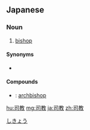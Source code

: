 ==Japanese==
{{ja-kanjitab|し|きょう|yomi=o}}

===Noun===
{{ja-noun|しきょう}}

# {{lb|ja|religion|sort=しきょう}} [[bishop]]

====Synonyms====
* {{ja-r|ビショップ}}

====Compounds====
* {{ja-r|大司教|だいしきょう}}: {{qualifier|Catholic}} [[archbishop]]

[[Category:ja:Christianity|しきょう]]

[[hu:司教]]
[[mg:司教]]
[[ja:司教]]
[[zh:司教]]